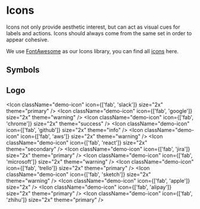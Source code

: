 

<Meta title="04 - Icons 图标" />

# Icons

Icons not only provide aesthetic interest, but can act as visual cues for labels and actions. Icons should always come from the same set in order to appear cohesive.

We use [FontAwesome](https://fontawesome.com/) as our Icons library, you can find all [icons](https://fontawesome.com/icons?d=gallery) here.

## Symbols

<Icon className="demo-icon" icon="plus" size="2x" />
<Icon className="demo-icon" icon="user-plus" size="2x" />
<Icon className="demo-icon" icon="arrow-right" size="2x" />
<Icon className="demo-icon" icon="paperclip" size="2x" />
<Icon className="demo-icon" icon="phone" size="2x" />
<Icon className="demo-icon" icon="times" size="2x" />
<Icon className="demo-icon" icon="edit" size="2x" />
<Icon className="demo-icon" icon="pen" size="2x" />
<Icon className="demo-icon" icon="glass-cheers" size="2x" />
<Icon className="demo-icon" icon="clock" size="2x" />
<Icon className="demo-icon" icon="bolt" size="2x" />
<Icon className="demo-icon" icon="language" size="2x" />
<Icon className="demo-icon" icon="search" size="2x" />
<Icon className="demo-icon" icon="info-circle" size="2x" />
<Icon className="demo-icon" icon="angle-right" size="2x" />
<Icon className="demo-icon" icon="smile" size="2x" rotation={90} />
<Icon className="demo-icon" icon="star" size="2x" rotation={180} />
<Icon className="demo-icon" icon="question-circle" size="2x" rotation={270} />
<Icon className="demo-icon" icon="bold" size="2x" />
<Icon className="demo-icon" icon="microphone" size="2x" />
<Icon className="demo-icon" icon="lock" size="2x" />
<Icon className="demo-icon" icon="bell" size="2x" />
<Icon className="demo-icon" icon="spinner" size="2x" spin />
<Icon className="demo-icon" icon="spinner" size="2x" pulse />

## Logo

<Icon className="demo-icon" icon={['fab', 'slack']} size="2x" theme="primary" />
<Icon className="demo-icon" icon={['fab', 'google']} size="2x" theme="warning" />
<Icon className="demo-icon" icon={['fab', 'chrome']} size="2x" theme="success" />
<Icon className="demo-icon" icon={['fab', 'github']} size="2x" theme="info" />
<Icon className="demo-icon" icon={['fab', 'aws']} size="2x" theme="warning" />
<Icon className="demo-icon" icon={['fab', 'react']} size="2x" theme="secondary" />
<Icon className="demo-icon" icon={['fab', 'jira']} size="2x" theme="primary" />
<Icon className="demo-icon" icon={['fab', 'microsoft']} size="2x" theme="warning" />
<Icon className="demo-icon" icon={['fab', 'trello']} size="2x" theme="primary" />
<Icon className="demo-icon" icon={['fab', 'sketch']} size="2x" theme="warning" />
<Icon className="demo-icon" icon={['fab', 'apple']} size="2x" />
<Icon className="demo-icon" icon={['fab', 'alipay']} size="2x" theme="primary" />
<Icon className="demo-icon" icon={['fab', 'zhihu']} size="2x" theme="primary" />
